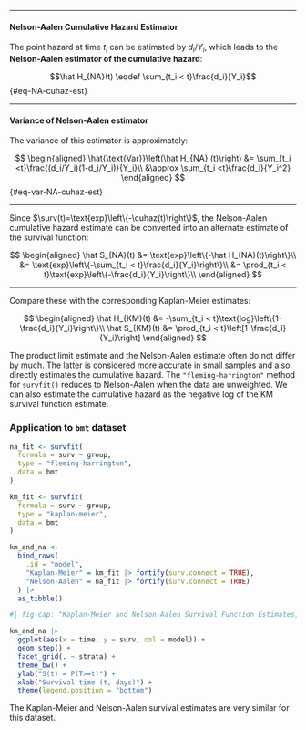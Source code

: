 
---

:::{#def-na-cuhaz-est}
#### Nelson-Aalen Cumulative Hazard Estimator
:::: notes
The point hazard at time $t_i$ can be estimated by $d_i/Y_i$, which
leads to the **Nelson-Aalen estimator of the cumulative hazard**:
::::
$$\hat H_{NA}(t) \eqdef \sum_{t_i < t}\frac{d_i}{Y_i}$${#eq-NA-cuhaz-est}

:::

---

:::{#thm-var-NA-est}

#### Variance of Nelson-Aalen estimator

:::: notes
The variance of this estimator is approximately:
::::

$$
\begin{aligned}
\hat{\text{Var}}\left(\hat H_{NA} (t)\right)
&= \sum_{t_i <t}\frac{(d_i/Y_i)(1-d_i/Y_i)}{Y_i}\\
&\approx \sum_{t_i <t}\frac{d_i}{Y_i^2}
\end{aligned}
$${#eq-var-NA-cuhaz-est}

:::

---

Since $\surv(t)=\text{exp}\left\{-\cuhaz(t)\right\}$, the Nelson-Aalen cumulative
hazard estimate can be converted into an alternate estimate of the
survival function:

$$
\begin{aligned}
\hat S_{NA}(t)
&= \text{exp}\left\{-\hat H_{NA}(t)\right\}\\
&= \text{exp}\left\{-\sum_{t_i < t}\frac{d_i}{Y_i}\right\}\\
&= \prod_{t_i < t}\text{exp}\left\{-\frac{d_i}{Y_i}\right\}\\
\end{aligned}
$$

---

Compare these with the corresponding Kaplan-Meier estimates:

$$
\begin{aligned}
\hat H_{KM}(t) &= -\sum_{t_i < t}\text{log}\left\{1-\frac{d_i}{Y_i}\right\}\\
\hat S_{KM}(t) &= \prod_{t_i < t}\left[1-\frac{d_i}{Y_i}\right]
\end{aligned}
$$

::: notes
The product limit estimate and the Nelson-Aalen estimate often do not
differ by much. The latter is considered more accurate in small samples
and also directly estimates the cumulative hazard.
The `"fleming-harrington"` method for `survfit()` reduces to Nelson-Aalen
when the data are unweighted.
We can also estimate the cumulative hazard
as the negative log of the KM survival function estimate.
:::

### Application to `bmt` dataset

```r
na_fit <- survfit(
  formula = surv ~ group,
  type = "fleming-harrington",
  data = bmt
)

km_fit <- survfit(
  formula = surv ~ group,
  type = "kaplan-meier",
  data = bmt
)

km_and_na <-
  bind_rows(
    .id = "model",
    "Kaplan-Meier" = km_fit |> fortify(surv.connect = TRUE),
    "Nelson-Aalen" = na_fit |> fortify(surv.connect = TRUE)
  ) |>
  as_tibble()
```

```r
#| fig-cap: "Kaplan-Meier and Nelson-Aalen Survival Function Estimates, stratified by disease group"

km_and_na |>
  ggplot(aes(x = time, y = surv, col = model)) +
  geom_step() +
  facet_grid(. ~ strata) +
  theme_bw() +
  ylab("S(t) = P(T>=t)") +
  xlab("Survival time (t, days)") +
  theme(legend.position = "bottom")
```

The Kaplan-Meier and Nelson-Aalen survival estimates are very similar
for this dataset.
